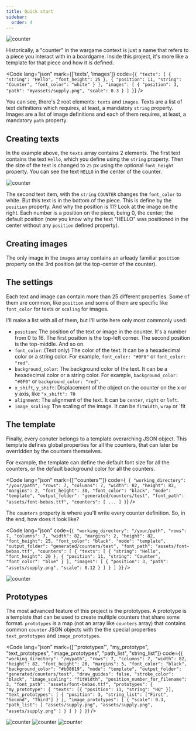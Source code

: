 ```yaml
---
title: Quick start
sidebar:
  order: 4
---
```



<Image class="float-right pl-[1ch]" src={whatIsACounter} alt="counter" />

Historically, a "counter" in the wargame context is just a name that refers to a piece you interact
with in a boardgame. Inside this project, it's more like a template for that piece
and how it is defined.

<Code lang="json" mark={['texts', 'images']} code={`
{
  "texts": [
    {
      "string": "Hello",
      "font_height": 25
    },
    {
      "position": 11,
      "string": "Counter",
      "font_color": "white"
    }
  ],
  "images": [
    {
      "position": 3,
      "path": "myassets/supply.png",
      "scale": 0.3
    }
  ]
}
`} />

You can see, there's 2 root elements: `texts` and `images`.
Texts are a list of text definitions which requires, at least, a mandatory `string` property.
Images are a list of image definitions and each of them requires, at least, a mandatory `path` property.

## Creating texts

In the example above, the `texts` array contains 2 elements. The first text contains the text `Hello`,
which you define using the `string` property. Then the size of the text is changed to `25` px using the optional `font_height` property.
You can see the text `HELLO` in the center of the counter.


<Image class="float-right pl-[1ch]" src={positionAll} alt="counter" />

The second text item, with the `string` `COUNTER` changes the `font_color` to white.
But this text is in the bottom of the piece. This is define by the `position` property. And why the position is 11?
Look at the image on the right. Each number is a position on the piece, being 0, the center; the default position (now you know
why the text "HELLO" was positioned in the center without any `position` defined property).

## Creating images

The only image in the `images` array contains an arleady familiar `position` property on the 3rd
position (at the top-center of the counter).

## The settings

Each text and image can contain more than 25 different properties. Some of them are common, like
`position` and some of them are specific like `font_color` for texts or `scaling` for images.

I'll make a list with all of them, but I'll write here only most commonly used:

- `position`: The position of the text or image in the counter. It's a number from 0 to 16. The first position is the top-left corner. The second position is the top-middle. And so on.
- `font_color`: (Text only) The color of the text. It can be a hexadecimal color or a string color. For example, `font_color: "#0F0"` or `font_color: "red"`.
- `background_color`: The background color of the text. It can be a hexadecimal color or a string color. For example, `background_color: "#0F0"` or `background_color: "red"`.
- `x_shift`, `y_shift`: Displacement of the object on the counter on the x or y axis, like `"x_shift": 70`
- `alignment`: The alignment of the text. It can be `center`, `right` or `left`.
- `image_scaling`: The scaling of the image. It can be `fitWidth`, `wrap` or `fit

## The template

Finally, every conuter belongs to a template overarching JSON object. This template defines global
properties for all the counters, that can later be overridden by the counters themselves.

For example, the template can define the default font size for all the counters, or the default
background color for all the counters.

<Code lang="json" mark={['"counters"']} code={`
{
    "working_directory": "/your/path",
    "rows": 7,
    "columns": 7,
    "width": 82,
    "height": 82,
    "margins": 2,
    "font_height": 30,
    "font_color": "black",
    "mode": "template",
    "output_folder": "generated/counters/test",
    "font_path": "assets/font-bebas.ttf",
    "counters": [
    ...
    ]
}`} />

The `counters` property is where you'll write every counter definition. So, in the end, how does
it look like?

<Code lang="json" code={`
{
    "working_directory": "/your/path",
    "rows": 7,
    "columns": 7,
    "width": 82,
    "margins": 2,
    "height": 82,
    "font_height": 25,
    "font_color": "black",
    "mode": "template",
    "output_folder": "generated/counters/test",
    "font_path": "assets/font-bebas.ttf",
    "counters": [
        {
          "texts": [
            {
              "string": "Hello",
              "font_height": 20
            },
            {
              "position": 11,
              "string": "Counter",
              "font_color": "blue"
            }
          ],
          "images": [
            {
              "position": 3,
              "path": "assets/supply.png",
              "scale": 0.12
            }
          ]
        }
    ]
}
`} />


<Image src={generatedCounter} alt="counter" />

## Prototypes

The most advanced feature of this project is the prototypes. A prototype is a template that can be
used to create multiple counters that share some format. `prototypes` is a map (not an array like
`counters` array) that contains common `counter` JSON objects with the the special properties
`text_prototypes` and `image_prototypes`.

<Code lang="json" mark={['"prototypes"', "my_prototype", "text_prototypes", "image_prototypes", "path_list", "string_list"]} code={`
{
  "working_directory": "/mypath",
  "rows": 7,
  "columns": 7,
  "width": 82,
  "height": 82,
  "font_height": 20,
  "margins": 5,
  "font_color": "black",
  "background_color": "#b08619",
  "mode": "template",
  "output_folder": "generated/counters/test",
  "draw_guides": false,
  "stroke_color": "black",
  "image_scaling": "fitWidth",
  "position_number_for_filename": 3,
  "font_path": "assets/font-bebas.ttf",
  "prototypes": {
    "my_prototype": {
      "texts": [{ "position": 11, "string": "HQ" }],
      "text_prototypes": [
        {
          "position": 3,
          "string_list": ["First", "Second", "Third"]
        }
      ],
      "image_prototypes": [
        {
          "scale": 0.3,
          "path_list": [
            "assets/supply.png",
            "assets/supply.png",
            "assets/supply.png"
          ]
        }
      ]
    }
  }
}
`} />


<div class="flex w-full justify-around">
  <Image class="object-contain" src={proto1} alt="counter" />
  <Image class="object-contain" src={proto2} alt="counter" />
  <Image class="object-contain" src={proto3} alt="counter" />
</div>

